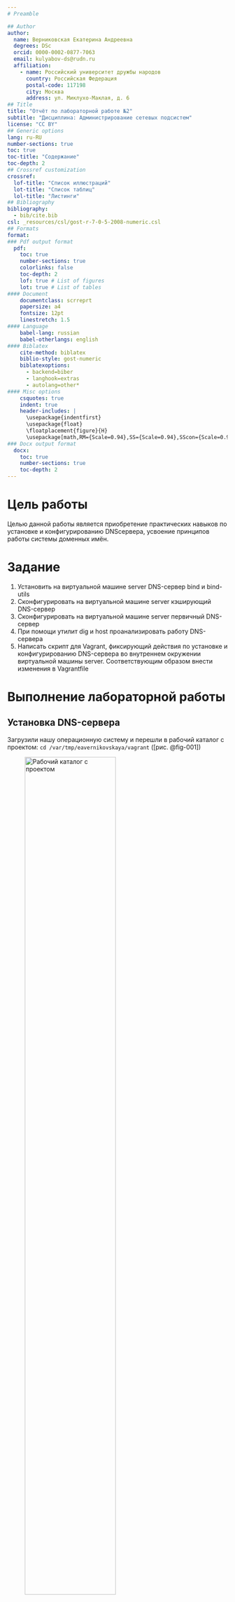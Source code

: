 ```yaml
---
# Preamble

## Author
author:
  name: Верниковская Екатерина Андреевна
  degrees: DSc
  orcid: 0000-0002-0877-7063
  email: kulyabov-ds@rudn.ru
  affiliation:
    - name: Российский университет дружбы народов
      country: Российская Федерация
      postal-code: 117198
      city: Москва
      address: ул. Миклухо-Маклая, д. 6
## Title
title: "Отчёт по лабораторной работе №2"
subtitle: "Дисциплина: Администрирование сетевых подсистем"
license: "CC BY"
## Generic options
lang: ru-RU
number-sections: true
toc: true
toc-title: "Содержание"
toc-depth: 2
## Crossref customization
crossref:
  lof-title: "Список иллюстраций"
  lot-title: "Список таблиц"
  lol-title: "Листинги"
## Bibliography
bibliography:
  - bib/cite.bib
csl: _resources/csl/gost-r-7-0-5-2008-numeric.csl
## Formats
format:
### Pdf output format
  pdf:
    toc: true
    number-sections: true
    colorlinks: false
    toc-depth: 2
    lof: true # List of figures
    lot: true # List of tables
#### Document
    documentclass: scrreprt
    papersize: a4
    fontsize: 12pt
    linestretch: 1.5
#### Language
    babel-lang: russian
    babel-otherlangs: english
#### Biblatex
    cite-method: biblatex
    biblio-style: gost-numeric
    biblatexoptions:
      - backend=biber
      - langhook=extras
      - autolang=other*
#### Misc options
    csquotes: true
    indent: true
    header-includes: |
      \usepackage{indentfirst}
      \usepackage{float}
      \floatplacement{figure}{H}
      \usepackage[math,RM={Scale=0.94},SS={Scale=0.94},SScon={Scale=0.94},TT={Scale=MatchLowercase,FakeStretch=0.9},DefaultFeatures={Ligatures=Common}]{plex-otf}
### Docx output format
  docx:
    toc: true
    number-sections: true
    toc-depth: 2
---
```


# Цель работы

Целью данной работы является приобретение практических навыков по установке и конфигурированию DNSсервера, усвоение принципов работы системы доменных имён.

# Задание

1. Установить на виртуальной машине server DNS-сервер bind и bind-utils
2. Сконфигурировать на виртуальной машине server кэширующий DNS-сервер 
3. Сконфигурировать на виртуальной машине server первичный DNS-сервер 
4. При помощи утилит dig и host проанализировать работу DNS-сервера 
5. Написать скрипт для Vagrant, фиксирующий действия по установке и конфигурированию DNS-сервера во внутреннем окружении виртуальной машины server. Соответствующим образом внести изменения в Vagrantfile

# Выполнение лабораторной работы

## Установка DNS-сервера

Загрузили нашу операционную систему и перешли в рабочий каталог с проектом: ```cd /var/tmp/eavernikovskaya/vagrant``` ([рис. @fig-001])

![Рабочий каталог с проектом](image/лаба2_1.png){#fig-001 width=70%}

Запустили виртуальную машину server: ```make server-up``` ([рис. @fig-002]) 

![Запуск виртуальной машины server](image/лаба2_2.png){#fig-002 width=70%}

Далее на виртуальной машине server вошли под созданным нами в предыдущей работе пользователем и открыли терминал. Перешли в режим суперпользователя: ```sudo -i``` ([рис. @fig-003])

![Переход в режим суперпользователя](image/лаба2_3.png){#fig-003 width=70%}

Далее установили bind и bind-utils: ```dnf -y install bind bind-utils``` ([рис. @fig-004])

![Установка bind и bind-utils](image/лаба2_4.png){#fig-004 width=70%}

Далее с помощью утилиты *dig* сделаем запрос к DNS-адресу www.yandex.ru: ```dig www.yandex.ru``` ([рис. @fig-005])

![Запрос с помощью утилиты dig](image/лаба2_5.png){#fig-005 width=70%}

Анализ выведенной на экран информации: 

Утилита dig (domain information groper) предоставляет пользователю интерфейс командной строки для обращения к системе DNS, позволяет формировать запросы о доменах DNS-серверам. Это инструмент для запроса DNS-серверов. В данном случае она запросила у DNS-сервера IP-адреса, связанные с доменным именем www.yandex.ru 

1. Проблема: таймаут соединения с DNS-сервером 8.8.8.8.

2. Решение: запрос автоматически перешел на резервный сервер 1.1.1.1.

3. Результат: успешный ответ с тремя IP-адресами для www.yandex.ru:

- 77.88.55.88

- 5.255.255.77

- 77.88.44.55

4. Время: запрос выполнен за 14 мс.

## Конфигурирование кэширующего DNS-сервера

### Конфигурирование кэширующего DNS-сервера при отсутствии фильтрации DNS-запросов маршрутизаторами

Посмотрим содержание файлов */etc/resolv.conf*, */etc/named.conf*, */var/named/named.ca*, */var/named/named.localhost* и */var/named/named.loopback* ([рис. @fig-006]), ([рис. @fig-007]), ([рис. @fig-008]), ([рис. @fig-009]), ([рис. @fig-010])

![Файл /etc/resolv.conf](image/лаба2_6.png){#fig-006 width=70%}

![Файл /etc/named.conf](image/лаба2_7.png){#fig-007 width=70%}

![Файл /var/named/named.ca](image/лаба2_8.png){#fig-008 width=70%}

![Файл /var/named/named.localhost](image/лаба2_9.png){#fig-009 width=70%}

![Файл /var/named/named.loopback](image/лаба2_10.png){#fig-010 width=70%}

Анализ файла */etc/resolv.conf*: 

- Конфигурация DNS-клиента

- Указаны DNS-серверы: 8.8.8.8 (Google) и 1.1.1.1 (Cloudflare) как резервный

- Система использует публичные DNS-серверы

Анализ файла */etc/named.conf*:

- Основной конфигурационный файл BIND (DNS-сервер)

- Сервер настроен только для localhost (127.0.0.1)

- DNS-сервер работает только для локальных запросов

Анализ файла */var/named/named.ca*:

- Корневые DNS-серверы интернета

- Список root-серверов (A.ROOT-SERVERS.NET и т.д.)

- Кэш корневых серверов для работы DNS

Анализ файла */var/named/named.localhost*:

- Зона localhost для прямых запросов

- Настройки зоны для localhost (127.0.0.1)

- Базовая конфигурация для локальной зоны

Анализ файла */var/named/named.loopback*:

- Зона обратных запросов для localhost

- Обратная зона для 127.0.0.1

- Настройки reverse DNS для локальной сети

Запустили DNS-сервер: ```systemctl start named``` ([рис. @fig-011])

![Запуск DNS-сервера](image/лаба2_11.png){#fig-011 width=70%}

Далее включили запуск DNS-сервера в автозапуск при загрузке системы: ```systemctl enable named``` ([рис. @fig-012])

![Включение запуска DNS-сервера в автозапуск при загрузке системы](image/лаба2_12.png){#fig-012 width=70%}

Теперь выполним команду ```dig @127.0.0.1 www.yandex.ru``` ([рис. @fig-013])

![Команда dig @127.0.0.1 www.yandex.ru](image/лаба2_13.png){#fig-013 width=70%}

При выполнении команды ```dig www.yandex.ru``` 1.1.1.1 (публичный DNS Cloudflare) - использовался автоматически, а при выполнении команды ```dig @127.0.0.1 www.yandex.ru``` @127.0.0.1 (локальный DNS-сервер) - указан явно. Так же при выполнении выторой команды появилась секция COOKIE (механизм безопасности DNS)

Далее сделали DNS-сервер сервером по умолчанию для хоста server и внутренней виртуальной сети. Для этого мы изменили настройки сетевого соединения eth0 в NetworkManager, переключив его на работу с внутренней сетью и указав для него в качестве DNS-сервера по умолчанию адрес 127.0.0.1:

```nmcli connection edit eth0```
 
```remove ipv4.dns```

```set ipv4.ignore-auto-dns yes```

```set ipv4.dns 127.0.0.1```

```save```

```quit``` ([рис. @fig-014])

![Настройка DNS-сервеа сервером по умолчанию для хочта server и внутренней виртуальной сети](image/лаба2_14.png){#fig-014 width=70%}

Далее перезапустили NetworkManager: ```systemctl restart NetworkManager``` ([рис. @fig-015])

![Перезапуск NetworkManager](image/лаба2_15.png){#fig-015 width=70%}

И проверили наличие изменений в файле */etc/resolv.conf* ([рис. @fig-016])

![Изменения в файле /etc/resolv.conf](image/лаба2_16.png){#fig-016 width=70%}

Теперь нам требовалось настроить направление DNS-запросов от всех узлов внутренней сети, включая запросы от узла server, через узел server. Для мы внесли изменения в файл */etc/named.conf*, заменив строку ```listen-on port 53 { 127.0.0.1; };``` на ```listen-on port 53 { 127.0.0.1; any; };``` и строку
```allow-query { localhost; };``` на ```allow-query { localhost; 192.168.0.0/16; };``` ([рис. @fig-017])

![Редактирование файла /etc/named.conf (1)](image/лаба2_17.png){#fig-017 width=70%}

Далее внесли изменения в настройки межсетевого экрана узла server, разрешив работу с DNS: ```firewall-cmd --add-service=dns``` и  ```firewall-cmd --add-service=dns --permanent``` ([рис. @fig-018])

![Внос изменений в настройки межсетевого экрана узла server, разрешив работу DNS](image/лаба2_18.png){#fig-018 width=70%}

Далее убедились что DNS-запросы идут через узел server, который прослушивает порт 53. Для этого на данном этапе мы использовали команду lsof: ```lsof | grep UDP``` ([рис. @fig-019])

![Проверка что DNS-запросы идут через узел server, который прослушивает порт 53](image/лаба2_19.png){#fig-019 width=70%}

### Конфигурирование кэширующего DNS-сервера при наличии фильтрации DNS-запросов маршрутизаторами

Далее внесём ещё одни изменения в конфигурационный файл *named.conf*. В секцию options добавили:

```
forwarders { 127.0.0.1; };
forward first;
```

также указали в этом же файле настройки: 

```
dnssec-enable no; 
dnssec-validation no; 
```

([рис. @fig-020])

![Редактирование файла /etc/named.conf (2)](image/лаба2_20.png){#fig-020 width=70%}

## Конфигурирование первичного DNS-сервера

Далее скопировали шаблон описания DNS-зон *named.rfc1912.zones* из каталога */etc* в каталог */etc/named* и переименовали его в *eavernikovskaya.net*: 

```cp /etc/named.rfc1912.zones /etc/named/```, 

```cd /etc/named```,

```mv /etc/named/named.rfc1912.zones /etc/named/eavernikovskaya.net``` 

([рис. @fig-021])

![Копирование шаблона описания DNS-зон из каталога /etc в каталог /etc/named и его переименование](image/лаба2_21.png){#fig-021 width=70%}

После включили файл описания зоны */etc/named/eavernikovskaya.net* в конфигурационном файле DNS */etc/named.conf*, добавив в нём в конце строку: ```include "/etc/named/eavernikovskaya.net";``` ([рис. @fig-022])

![Включение файла описания зоны /etc/named/user.net в конфигурационном файле DNS /etc/named.conf](image/лаба2_22.png){#fig-022 width=70%}

Далее открыли файл */etc/named/user.net* на редактирование и вместо зоны

```
zone "localhost.localdomain" IN {
type primary;
file "named.localhost";
allow-update { none; };
};
```

прописали  свою прямую зону:

```
zone "eavernikovskaya.net" IN {
type primary;
file "primary/fz/eavernikovskaya.net";
allow-update { none; };
};
```

Далее вместо зоны 

```
zone "1.0.0.127.in-addr.arpa" IN {
type primary;
file "named.loopback";
allow-update { none; };
};
```

прописали свою обратную зону:

```
zone "1.168.192.in-addr.arpa" IN {
type primary;
file "primary/rz/192.168.1";
allow-update { none; };
}; 
```

Остальные записи в файле */etc/named/eavernikovskaya.net* удалили ([рис. @fig-023])

![Редактирование файла /etc/named/eavernikovskaya.net](image/лаба2_23.png){#fig-023 width=70%}

После в каталоге */var/named* создали подкаталоги *primary/fz* и *primary/rz*, в которых будут асполагаться файлы прямой и обратной зоны соответственно: 

```cd /var/named```, 

```mkdir -p /var/named/primary/fz```,

```mkdir -p /var/named/primary/rz``` 

([рис. @fig-024])

![Создание каталогов для файлов прямой и обратной зоны](image/лаба2_24.png){#fig-024 width=70%}

Далее скопировали шаблон прямой DNS-зоны *named.localhost* из каталога */var/named* в каталог */var/named/primary/fz* и переименовали его в eavernikovskaya.net: 

```cp /var/named/named.localhost /var/named/primary/fz/```, 

```cd /var/named/primary/fz/```,

```mv named.localhost eavernikovskaya.net``` 

([рис. @fig-025])

![Копирование шаблона прямой DNS-зоны named.localhost из каталога /var/named в каталог /var/named/primary/fz и его переименование](image/лаба2_25.png){#fig-025 width=70%}

Далее изменили файл */var/named/primary/fz/eavernikovskaya.net*, указав необходимые DNS-записи для прямой зоны: 

```
$TTL 1D
@	IN SOA	@ server.eavernikovskaya.net. (
					2025090800	; serial
					1D	; refresh
					1H	; retry
					1W	; expire
					3H )	; minimum
	NS	@
	A	192.168.1.1
$ORIGIN eavernikovskaya.net.
server	A	192.168.1.1
ns	A	192.168.1.1 
```

([рис. @fig-026])

![Редактирование файла /var/named/primary/fz/eavernikovskaya.net](image/лаба2_26.png){#fig-026 width=70%}

Далее скопировали шаблон обратной DNS-зоны *named.loopback* из каталога */var/named* в каталог */var/named/primary/rz* и переименовали  его в 192.168.1: 

```cp /var/named/named.loopback /var/named/primary/rz/```, 

```cd /var/named/primary/rz/```,

 ```mv named.loopback 192.168.1``` 
 
([рис. @fig-027]), ([рис. @fig-028])

![Копирование шаблона обратной DNS-зоны named.localhost из каталога /var/named в каталог /var/named/primary/rz и его переименование](image/лаба2_27.png){#fig-027 width=70%}

![Переименование файла](image/лаба2_28.png){#fig-028 width=70%}

После изменили файл */var/named/primary/rz/192.168.1*, указав необходимые DNS-записи для обратной зоны:

```
$TTL 1D
@	IN SOA	@ server.eavernikovskaya.net. (
					2025090800	; serial
					1D	; refresh
					1H	; retry
					1W	; expire
					3H )	; minimum
	NS	@
	A	192.168.1.1
	PTR	server.eavernikovskaya.net.
$ORIGIN	1.168.192.in-addr.arpa.
1	PTR	server.eavernikovskaya.net.
1	PTR	ns.eavernikovskaya.net. 
```
([рис. @fig-029])

![Редактирование файла /var/named/primary/rz/192.168.1](image/лаба2_29.png){#fig-029 width=70%}

Далее исправили права доступа к файлам в каталогах */etc/named* и */var/named*, чтобы демон named мог с ними работать: ```chown -R named:named /etc/named``` и ```chown -R named:named /var/named``` ([рис. @fig-030])

![Изменение прав доступа к файлам в каталогах /etc/named и /var/named](image/лаба2_30.png){#fig-030 width=70%}

Далее после изменения доступа к конфигурационным файлам named восстановили их метки в SELinux: ```restorecon -vR /etc``` и ```restorecon -vR /var/named``` ([рис. @fig-031])

![Восстановление метов в SELinux](image/лаба2_31.png){#fig-031 width=70%}

Проверили состояния переключателей SELinux, относящихся к named с помощью ```getsebool -a | grep named``` ([рис. @fig-032])

![Проверка состояния переключателей SELinux, относящихся к named](image/лаба2_32.png){#fig-032 width=70%}

Дали named разрешение на запись в файлы DNS-зоны: ```setsebool named_write_master_zones 1``` и ```setsebool -P named_write_master_zones 1``` ([рис. @fig-033])

![Рарешение на запись в файлы DNS-зоны для named](image/лаба2_33.png){#fig-033 width=70%}

Далее в дополнительном терминале запустили в режиме реального времени расширенный лог системных сообщений, чтобы проверить корректность работы системы: ```journalctl -x -f``` ([рис. @fig-034]), ([рис. @fig-035])

![Лог системных сообщений. Есть ошибки :(](image/лаба2_34.png){#fig-034 width=70%}

![Статус named](image/лаба2_35.png){#fig-035 width=70%}

После обнаружения ошибок, устранили их и в первом терминале перезапустили DNS-сервер: ```systemctl restart named``` ([рис. @fig-036]), ([рис. @fig-037])

![Перезапуск DNS-сервера](image/лаба2_36.png){#fig-036 width=70%}

![Лог системных сообщений. Без ошибок :)](image/лаба2_37.png){#fig-037 width=70%}

## Анализ работы DNS-сервера

При помощи утилиты *dig* получили описание DNS-зоны с сервера ns.eavernikovskaya.net с помощью ```dig ns.user.net``` ([рис. @fig-038])

![Получение описания DNS-зоны с сервера ns.eavernikovskaya.net](image/лаба2_38.png){#fig-038 width=70%}

Анализ выведенной на экран информации: 

Команда dig ns.eavernikovskaya.net запросила IP-адрес DNS-сервера домена.

- Сервер: 127.0.0.1 (локальный)

- Ответ: ns.eavernikovskaya.net = 192.168.1.1

- Статус: aa (authoritative answer) - ответ авторитативный
 
- Время: 1 мс (очень быстро)

Локальный DNS-сервер авторитативно отвечает, что DNS-сервер домена находится по адресу 192.168.1.1. 

Далее при помощи команды *host* проанализировали корректность работы DNS-сервера: 

```host -l eavernikovskaya.net```, 

```host -a eavernikovskaya.net```, 

```host -t A eavernikovskaya.net```,

```host -t PTR 192.168.1.1``` 

([рис. @fig-039]), ([рис. @fig-040]), ([рис. @fig-041]), ([рис. @fig-042])

![Команда host -l eavernikovskaya.net](image/лаба2_39.png){#fig-039 width=70%}

![Команда host -a eavernikovskaya.net](image/лаба2_40.png){#fig-040 width=70%}

![Команда host -t A eavernikovskaya.net](image/лаба2_41.png){#fig-041 width=70%}

![Команда host -t PTR 192.168.1.1](image/лаба2_42.png){#fig-042 width=70%}

## Внесение изменений в настройки внутреннего окружения виртуальной машины

Далее на виртуальной машине server перещли в каталог для внесения изменений в настройки внутреннего окружения */vagrant/provision/server/*, создали в нём каталог *dns*, в который пместили в соответствующие каталоги конфигурационные файлы DNS: 

```cd /vagrant```, 

```mkdir -p /vagrant/provision/server/dns/etc/named```, 

```mkdir -p /vagrant/provision/server/dns/var/named/primary/```, 

```cp -R /etc/named.conf /vagrant/provision/server/dns/etc/```, 

```cp -R /etc/named/* /vagrant/provision/server/dns/etc/named/```,

```cp -R /var/named/primary/* /vagrant/provision/server/dns/var/named/primary/``` 

([рис. @fig-043]), ([рис. @fig-044])

![Создание каталога dns с нужными файлами](image/лаба2_43.png){#fig-043 width=70%}

![Структура каталога dns](image/лаба2_44.png){#fig-044 width=70%}

Далее в каталоге */vagrant/provision/server* создали исполняемый файл *dns.sh*: ```touch dns.sh``` и ```chmod +x dns.sh``` ([рис. @fig-045])

![Создание исполняемого файла dns.sh](image/лаба2_45.png){#fig-045 width=70%}

Далее отредактирвали файл *dns.sh*, прописав в нём этот скрипт: 

```
#!/bin/bash
echo "Provisioning script $0"
echo "Install needed packages"
dnf -y install bind bind-utils
echo "Copy configuration files"
cp -R /vagrant/provision/server/dns/etc/* /etc
cp -R /vagrant/provision/server/dns/var/named/* /var/named
chown -R named:named /etc/named
chown -R named:named /var/named
restorecon -vR /etc
restorecon -vR /var/named
echo "Configure firewall"
firewall-cmd --add-service=dns
firewall-cmd --add-service=dns --permanent
echo "Tuning SELinux"
setsebool named_write_master_zones 1
setsebool -P named_write_master_zones 1
echo "Change dns server address"
nmcli connection edit "System eth0" <<EOF
remove ipv4.dns
set ipv4.ignore-auto-dns yes
set ipv4.dns 127.0.0.1
save
quit
EOF
systemctl restart NetworkManager
echo "Start named service"
systemctl enable named
```

([рис. @fig-046])

![Редактирование файла dns.sh](image/лаба2_46.png){#fig-046 width=70%}

Для отработки созданного скрипта во время загрузки виртуальной машины server в конфигурационном файле *Vagrantfile* добавили в разделе конфигурации для сервера:

```
server.vm.provision "server dns",
type: "shell",
preserve_order: true,
path: "provision/server/dns.sh"
```

([рис. @fig-047])

![Редактирование файла Vagrantfile](image/лаба2_47.png){#fig-047 width=70%}

## Контрольные вопросы + ответы

1. Что такое DNS?

Это система, предназначенная для преобразования человекочитаемых доменных имен в IP-адреса, используемые компьютерами для идентификации друг друга в сети.

2. Каково назначение кэширующего DNS-сервера?

Его задача - хранить результаты предыдущих DNS-запросов в памяти. Когда клиент делает запрос, кэширующий DNS проверяет свой кэш, и если он содержит соответствующую информацию, сервер возвращает ее без необходимости обращаться к другим DNS-серверам. Это ускоряет процесс запроса.

3. Чем отличается прямая DNS-зона от обратной?

Прямая зона преобразует доменные имена в IP-адреса, обратная зона выполняет обратное: преобразует IP-адреса в доменные имена.

4. В каких каталогах и файлах располагаются настройки DNS-сервера? Кратко охарактеризуйте, за что они отвечают.

В Linux-системах обычно используется файл /etc/named.conf для общих настроек. Зоны хранятся в файлах в каталоге /var/named/, например, /var/named/example.com.zone

5. Что указывается в файле resolv.conf?

Содержит информацию о DNSсерверах, используемых системой, а также о параметрах конфигурации.

6. Какие типы записи описания ресурсов есть в DNS и для чего они используются?

A (IPv4-адрес), AAAA (IPv6-адрес), CNAME (каноническое имя), MX (почтовый сервер), NS (имя сервера), PTR (обратная запись), SOA (начальная запись зоны), TXT (текстовая информация).

7. Для чего используется домен in-addr.arpa?

Используется для обратного маппинга IP-адресов в доменные имена.

8. Для чего нужен демон named?

Это DNS-сервер, реализация BIND (Berkeley Internet Name Domain).

9. В чём заключаются основные функции slave-сервера и master-сервера?

Master-сервер хранит оригинальные записи зоны, slave-серверы получают копии данных от master-сервера

10. Какие параметры отвечают за время обновления зоны?

refresh, retry, expire, и minimum.

11. Как обеспечить защиту зоны от скачивания и просмотра?

Это может включать в себя использование TSIG (Transaction SIGnatures) для аутентификации между серверами.

12. Какая запись RR применяется при создании почтовых серверов?

MX (Mail Exchange).

13. Как протестировать работу сервера доменных имён?

Использовать команды nslookup, dig, или host.

14. Как запустить, перезапустить или остановить какую-либо службу в системе?

systemctl start|stop|restart <service>.

15. Как посмотреть отладочную информацию при запуске какого-либо сервиса или службы?

Использовать опции, такие как -d или -v при запуске службы.

16. Где храниться отладочная информация по работе системы и служб? Как её посмотреть?

В системных журналах, доступных через journalctl

17. Как посмотреть, какие файлы использует в своей работе тот или иной процесс? Приведите несколько примеров.

- lsof -p <pid> или fuser -v <file>

18. Приведите несколько примеров по изменению сетевого соединения при помощи командного интерфейса nmcli.

nmcli connection up|down <connection_name>.

19. Что такое SELinux?

Это мандатный контроль доступа для ядра Linux.

20. Что такое контекст (метка) SELinux?

Метка, определяющая, какие ресурсы могут быть доступны процессу или объекту.

21. Как восстановить контекст SELinux после внесения изменений в конфигурационные файлы?

restorecon -Rv <directory>.

22. Как создать разрешающие правила политики SELinux из файлов журналов, содержащих сообщения о запрете операций?

audit2allow.

23. Что такое булевый переключатель в SELinux?

Это параметр, который включает или отключает определенные аспекты защиты SELinux.


24. Как посмотреть список переключателей SELinux и их состояние?

getsebool -a.

25. Как изменить значение переключателя SELinux?

setsebool -P <boolean_name> <on|off>.

# Выводы

В ходе выполнения лабораторной работы №2 мы приобрели практические навыки по установке и конфигурированию DNSсервера, а также усвоили принципы работы системы доменных имён.

# Список литературы

1. [Лаборатораня работа №2](https://esystem.rudn.ru/pluginfile.php/2854732/mod_resource/content/8/002-dns.pdf)
